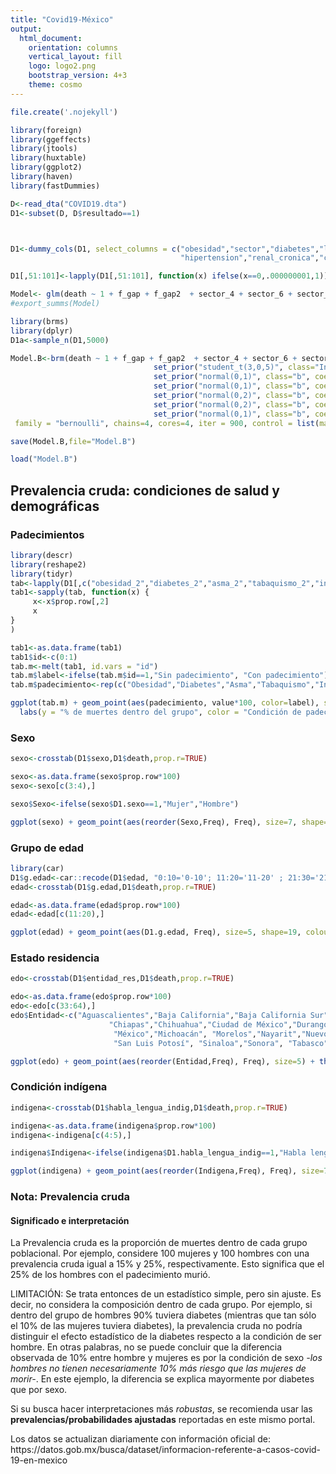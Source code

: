 ```yaml
---
title: "Covid19-México"
output: 
  html_document:
    orientation: columns
    vertical_layout: fill
    logo: logo2.png
    bootstrap_version: 4+3
    theme: cosmo
---
```


```r
file.create('.nojekyll')
```


```r
library(foreign)
library(ggeffects)
library(jtools)
library(huxtable)
library(ggplot2)
library(haven)
library(fastDummies)

D<-read_dta("COVID19.dta")
D1<-subset(D, D$resultado==1)



D1<-dummy_cols(D1, select_columns = c("obesidad","sector","diabetes","lastWeek","embarazo","intubado","asma", "tabaquismo", "inmusupr",
                                      "hipertension","renal_cronica","cardiovascular","habla_lengua_indig", "sexo"))

D1[,51:101]<-lapply(D1[,51:101], function(x) ifelse(x==0,.000000001,1))

```

```r
Model<- glm(death ~ 1 + f_gap + f_gap2  + sector_4 + sector_6 + sector_8 + sector_9 + sector_12 + sector_11  + edad + edad2 + habla_lengua_indig_2 + obesidad_2 + cardiovascular_2 + renal_cronica_2 + tabaquismo_2 + hipertension_2 + inmusupr_2 + asma_2 + diabetes_2 + embarazo_2 + sexo_1 + lastWeek_1 + lastWeek_2 + lastWeek_3, data = D1, family = "binomial", trace = TRUE, epsilon = 1e-10)
#export_summs(Model)
```

```r
library(brms)
library(dplyr)
D1a<-sample_n(D1,5000)

Model.B<-brm(death ~ 1 + f_gap + f_gap2  + sector_4 + sector_6 + sector_8 + sector_9 + sector_12 + sector_11  + edad + edad2 + habla_lengua_indig_2 + obesidad_2 + cardiovascular_2 + renal_cronica_2 + tabaquismo_2 + hipertension_2 + inmusupr_2 + asma_2 + diabetes_2 + embarazo_2 + sexo_1 + lastWeek_1 + lastWeek_2 + lastWeek_3, data = D1, prior = c(set_prior("normal(0,10)", class="b"),
                                set_prior("student_t(3,0,5)", class="Intercept"),
                                set_prior("normal(0,1)", class="b", coef="sector_4"),
                                set_prior("normal(0,1)", class="b", coef="sector_6"),
                                set_prior("normal(0,2)", class="b", coef="sector_11"),
                                set_prior("normal(0,2)", class="b", coef="sector_8"),
                                set_prior("normal(0,1)", class="b", coef="sector_9")),
 family = "bernoulli", chains=4, cores=4, iter = 900, control = list(max_treedepth = 12))

save(Model.B,file="Model.B")
```

```r
load("Model.B")
```

## Prevalencia cruda: condiciones de salud y demográficas {.tabset} 

### Padecimientos

```r
library(descr)
library(reshape2)
library(tidyr)
tab<-lapply(D1[,c("obesidad_2","diabetes_2","asma_2","tabaquismo_2","inmusupr_2","hipertension_2","renal_cronica_2","cardiovascular_2")], function(x) crosstab(x, D1$death, prop.r=TRUE))
tab1<-sapply(tab, function(x) {
     x<-x$prop.row[,2]
     x
}
)

tab1<-as.data.frame(tab1)
tab1$id<-c(0:1)
tab.m<-melt(tab1, id.vars = "id")
tab.m$label<-ifelse(tab.m$id==1,"Sin padecimiento", "Con padecimiento")
tab.m$padecimiento<-rep(c("Obesidad","Diabetes","Asma","Tabaquismo","Inmunosupresores","Hipertensión","Renal Crónica","Cardiovascular"), each=2)
```

```r
ggplot(tab.m) + geom_point(aes(padecimiento, value*100, color=label), size=5) + 
  labs(y = "% de muertes dentro del grupo", color = "Condición de padecimiento") + theme_classic() + theme(axis.text.x = element_text(angle = 90, hjust = 1), axis.title.x=element_blank(), legend.position="bottom") + scale_color_hue(l=40, c=55)
```

### Sexo

```r
sexo<-crosstab(D1$sexo,D1$death,prop.r=TRUE)
```

```r
sexo<-as.data.frame(sexo$prop.row*100)
sexo<-sexo[c(3:4),]

sexo$Sexo<-ifelse(sexo$D1.sexo==1,"Mujer","Hombre")
```

```r
ggplot(sexo) + geom_point(aes(reorder(Sexo,Freq), Freq), size=7, shape=18, colour="#405d27") + theme_classic() + labs(y="% de muertes dentro del grupo", x="Sexo") + ylim(c(5,20))
```


### Grupo de edad

```r
library(car)
D1$g.edad<-car::recode(D1$edad, "0:10='0-10'; 11:20='11-20' ; 21:30='21-30'; 31:40='31-40'; 41:50='41-50' ; 51:60='51-60' ; 61:70='61-70' ; 71:80='71-80' ; 81:90='81-90' ; else='90+'")
edad<-crosstab(D1$g.edad,D1$death,prop.r=TRUE)
```

```r
edad<-as.data.frame(edad$prop.row*100)
edad<-edad[c(11:20),]
```

```r
ggplot(edad) + geom_point(aes(D1.g.edad, Freq), size=5, shape=19, colour="#D95174") + theme_classic() + labs(y="% de muertes dentro del grupo", x="Entidad")
```

### Estado residencia

```r
edo<-crosstab(D1$entidad_res,D1$death,prop.r=TRUE)
```

```r
edo<-as.data.frame(edo$prop.row*100)
edo<-edo[c(33:64),]
edo$Entidad<-c("Aguascalientes","Baja California","Baja California Sur","Campeche","Coahuila","Colima",
                      "Chiapas","Chihuahua","Ciudad de México","Durango","Guanajuato","Guerrero","Hidalgo","Jalisco",
                       "México","Michoacán", "Morelos","Nayarit","Nuevo León", "Oaxaca","Puebla","Querétaro","Quintana Roo",
                       "San Luis Potosí", "Sinaloa","Sonora", "Tabasco", "Tamaulipas","Tlaxcala","Veracruz","Yucatán", "Zacatecas")
```

```r
ggplot(edo) + geom_point(aes(reorder(Entidad,Freq), Freq), size=5) + theme_classic() + labs(y="% de muertes dentro del grupo", x="Entidad") +  theme(axis.text.x = element_text(angle = 90, hjust = 1), legend.position="bottom")
```

### Condición indígena

```r
indigena<-crosstab(D1$habla_lengua_indig,D1$death,prop.r=TRUE)
```

```r
indigena<-as.data.frame(indigena$prop.row*100)
indigena<-indigena[c(4:5),]

indigena$Indigena<-ifelse(indigena$D1.habla_lengua_indig==1,"Habla lengua indígena","No habla lengua indígena")
```

```r
ggplot(indigena) + geom_point(aes(reorder(Indigena,Freq), Freq), size=7, shape=17, colour="#A52A2A") + theme_classic() + labs(y="% de muertes dentro del grupo", x="Lengua indígena") + ylim(c(8,20))
```

### Nota: Prevalencia cruda

#### Significado e interpretación

La Prevalencia cruda es la proporción de muertes dentro de cada grupo poblacional. Por ejemplo, considere 100 mujeres y 100 hombres con una prevalencia cruda igual a 15% y 25%, respectivamente. Esto significa que el 25% de los hombres con el padecimiento murió. 

LIMITACIÓN: Se trata entonces de un estadístico simple, pero sin ajuste. Es decir, no considera la composición dentro de cada grupo. Por ejemplo, si dentro del grupo de hombres 90% tuviera diabetes (mientras que tan sólo el 10% de las mujeres tuviera diabetes), la prevalencia cruda no podría distinguir el efecto estadístico de la diabetes respecto a la condición de ser hombre. En otras palabras, no se puede concluir que la diferencia observada de 10% entre hombre y mujeres es por la condición de sexo *-los hombres no tienen necesariamente 10% más riesgo que las mujeres de morir-*. En este ejemplo, la diferencia se explica mayormente por diabetes que por sexo. 

Si su busca hacer interpretaciones más *robustas*, se recomienda usar las **prevalencias/probabilidades ajustadas** reportadas en este mismo portal. 

Los datos se actualizan diariamente con información oficial de: https://datos.gob.mx/busca/dataset/informacion-referente-a-casos-covid-19-en-mexico




